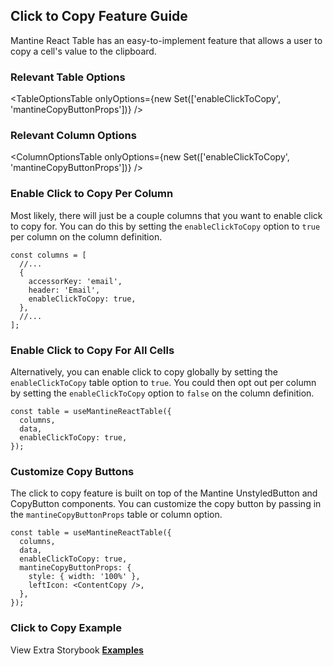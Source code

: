 
<Head>
  <title>Click to Copy Feature Guide - Mantine React Table Open Docs</title>
  <meta
    name="description"
    content="How to use and customize the click to copy features of Mantine React Table"
  />
</Head>

## Click to Copy Feature Guide

Mantine React Table has an easy-to-implement feature that allows a user to copy a cell's value to the clipboard.

### Relevant Table Options

<TableOptionsTable
  onlyOptions={new Set(['enableClickToCopy', 'mantineCopyButtonProps'])}
/>

### Relevant Column Options

<ColumnOptionsTable
  onlyOptions={new Set(['enableClickToCopy', 'mantineCopyButtonProps'])}
/>

### Enable Click to Copy Per Column

Most likely, there will just be a couple columns that you want to enable click to copy for. You can do this by setting the `enableClickToCopy` option to `true` per column on the column definition.

```tsx
const columns = [
  //...
  {
    accessorKey: 'email',
    header: 'Email',
    enableClickToCopy: true,
  },
  //...
];
```

### Enable Click to Copy For All Cells

Alternatively, you can enable click to copy globally by setting the `enableClickToCopy` table option to `true`. You could then opt out per column by setting the `enableClickToCopy` option to `false` on the column definition.

```tsx
const table = useMantineReactTable({
  columns,
  data,
  enableClickToCopy: true,
});
```

### Customize Copy Buttons

The click to copy feature is built on top of the Mantine UnstyledButton and CopyButton components. You can customize the copy button by passing in the `mantineCopyButtonProps` table or column option.

```tsx
const table = useMantineReactTable({
  columns,
  data,
  enableClickToCopy: true,
  mantineCopyButtonProps: {
    style: { width: '100%' },
    leftIcon: <ContentCopy />,
  },
});
```

### Click to Copy Example

<Example />

View Extra Storybook **[Examples](https://www.mantine-react-table-open.dev/?path=/story/features-click-to-copy-examples)**
